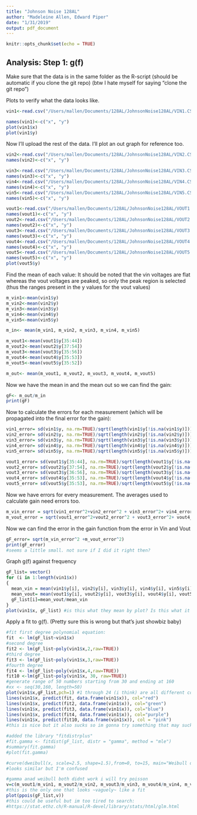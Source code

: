 ```yaml
---
title: "Johnson Noise 128AL"
author: "Madeleine Allen, Edward Piper"
date: "1/31/2019"
output: pdf_document
---
```


```r
knitr::opts_chunk$set(echo = TRUE)
```

## Analysis: Step 1: g(f)

Make sure that the data is in the same folder as the R-script (should be automatic if you clone the git repo) (btw I hate myself for saying "clone the git repo")

Plots to verify what the data looks like.
```r
vin1<-read.csv("/Users/mallen/Documents/128AL/JohnsonNoise128AL/VIN1.CSV")

names(vin1)<-c("x", "y")
plot(vin1$x)
plot(vin1$y)

```

Now I'll upload the rest of the data. I'll plot an out graph for reference too.
```r
vin2<-read.csv("/Users/mallen/Documents/128AL/JohnsonNoise128AL/VIN2.CSV")
names(vin2)<-c("x", "y")

vin3<-read.csv("/Users/mallen/Documents/128AL/JohnsonNoise128AL/VIN3.CSV")
names(vin3)<-c("x", "y")
vin4<-read.csv("/Users/mallen/Documents/128AL/JohnsonNoise128AL/VIN4.CSV")
names(vin4)<-c("x", "y")
vin5<-read.csv("/Users/mallen/Documents/128AL/JohnsonNoise128AL/VIN5.CSV")
names(vin5)<-c("x", "y")

vout1<-read.csv("/Users/mallen/Documents/128AL/JohnsonNoise128AL/VOUT1.CSV")
names(vout1)<-c("x", "y")
vout2<-read.csv("/Users/mallen/Documents/128AL/JohnsonNoise128AL/VOUT2.CSV")
names(vout2)<-c("x", "y")
vout3<-read.csv("/Users/mallen/Documents/128AL/JohnsonNoise128AL/VOUT3.CSV")
names(vout3)<-c("x", "y")
vout4<-read.csv("/Users/mallen/Documents/128AL/JohnsonNoise128AL/VOUT4.CSV")
names(vout4)<-c("x", "y")
vout5<-read.csv("/Users/mallen/Documents/128AL/JohnsonNoise128AL/VOUT5.CSV")
names(vout5)<-c("x", "y")
plot(vout5$y)
```

Find the mean of each value:
It should be noted that the vin voltages are flat whereas the vout voltages are peaked, so only the peak region is selected (thus the ranges present in the y values for the vout values)
```r
m_vin1<-mean(vin1$y)
m_vin2<-mean(vin2$y)
m_vin3<-mean(vin3$y)
m_vin4<-mean(vin4$y)
m_vin5<-mean(vin5$y)

m_in<- mean(m_vin1, m_vin2, m_vin3, m_vin4, m_vin5)

m_vout1<-mean(vout1$y[35:44])
m_vout2<-mean(vout2$y[37:54])
m_vout3<-mean(vout3$y[35:56])
m_vout4<-mean(vout4$y[35:53])
m_vout5<-mean(vout5$y[35:52])

m_out<- mean(m_vout1, m_vout2, m_vout3, m_vout4, m_vout5)

```

Now we have the mean in and the mean out so we can find the gain:
```r
gF<- m_out/m_in
print(gF)
```

Now to calculate the errors for each measurement (which will be propagated into the final error for the gain):
```r
vin1_error= sd(vin1$y, na.rm=TRUE)/sqrt(length(vin1$y[!is.na(vin1$y)]))
vin2_error= sd(vin2$y, na.rm=TRUE)/sqrt(length(vin2$y[!is.na(vin2$y)]))
vin3_error= sd(vin3$y, na.rm=TRUE)/sqrt(length(vin3$y[!is.na(vin3$y)]))
vin4_error= sd(vin4$y, na.rm=TRUE)/sqrt(length(vin4$y[!is.na(vin4$y)]))
vin5_error= sd(vin5$y, na.rm=TRUE)/sqrt(length(vin5$y[!is.na(vin5$y)]))

vout1_error= sd(vout1$y[35:44], na.rm=TRUE)/sqrt(length(vout1$y[!is.na(vout1$y)]))
vout2_error= sd(vout2$y[37:54], na.rm=TRUE)/sqrt(length(vout2$y[!is.na(vout2$y)]))
vout3_error= sd(vout3$y[36:56], na.rm=TRUE)/sqrt(length(vout3$y[!is.na(vout3$y)]))
vout4_error= sd(vout4$y[35:53], na.rm=TRUE)/sqrt(length(vout4$y[!is.na(vout4$y)]))
vout5_error= sd(vout5$y[35:53], na.rm=TRUE)/sqrt(length(vout5$y[!is.na(vout5$y)]))
```

Now we have errors for every measurement. The averages used to calculate gain need errors too.
```r
m_vin_error = sqrt(vin1_error^2+vin2_error^2 + vin3_error^2+ vin4_error^2+vin5_error^2)
m_vout_error = sqrt(vout1_error^2+vout2_error^2 + vout3_error^2+ vout4_error^2+vout5_error^2)
```
Now we can find the error in the gain function from the error in Vin and Vout
```r
gF_error= sqrt(m_vin_error^2 +m_vout_error^2)
print(gF_error)
#seems a little small. not sure if I did it right then?
```

Graph g(f) against frequency
```r
gF_list= vector()
for (i in 1:length(vin1$x))
{
  mean_vin = mean(vin1$y[i], vin2$y[i], vin3$y[i], vin4$y[i], vin5$y[i])
  mean_vout= mean(vout1$y[i], vout2$y[i], vout3$y[i], vout4$y[i], vout5$y[i])
  gF_list[i]=mean_vout/mean_vin
}
plot(vin1$x, gF_list) #is this what they mean by plot? Is this what it should look like?
```

Apply a fit to g(f). (Pretty sure this is wrong but that's just showbiz baby)
```r
#fit first degree polynomial equation:
fit  <- lm(gF_list~vin1$x)
#second degree
fit2 <- lm(gF_list~poly(vin1$x,2,raw=TRUE))
#third degree
fit3 <- lm(gF_list~poly(vin1$x,3,raw=TRUE))
#fourth degree
fit4 <- lm(gF_list~poly(vin1$x,4,raw=TRUE))
fit10 <-lm(gF_list~poly(vin1$x, 30, raw=TRUE))
#generate range of 50 numbers starting from 30 and ending at 160
#xx <- seq(30,160, length=50)
plot(vin1$x,gF_list,pch=1) #1 through 24 (i think) are all different cool shapes!
lines(vin1$x, predict(fit, data.frame(vin1$x)), col="red")
lines(vin1$x, predict(fit2, data.frame(vin1$x)), col="green")
lines(vin1$x, predict(fit3, data.frame(vin1$x)), col="blue")
lines(vin1$x, predict(fit4, data.frame(vin1$x)), col="purple")
lines(vin1$x, predict(fit10, data.frame(vin1$x)), col = "pink")
#this is nice but it also sucks so im gonna try something that may suck less
```

```r
#added the library "fitdistrplus"
#fit.gamma <- fitdist(gF_list, distr = "gamma", method = "mle")
#summary(fit.gamma)
#plot(fit.gamma)

#curve(dweibull(x, scale=2.5, shape=1.5),from=0, to=15, main="Weibull distribution")
#looks similar but I'm confused

#gamma anad weibull both didnt work i will try poisson
v=c(m_vout1/m_vin1, m_vout2/m_vin2, m_vout3/m_vin3, m_vout4/m_vin4, m_vout5/m_vin5)
#this is the only one that looks ~vaguely~ like a fit
plot(ppois(gF_list,v))
#this could be useful but im too tired to search:
#https://stat.ethz.ch/R-manual/R-devel/library/stats/html/glm.html

```